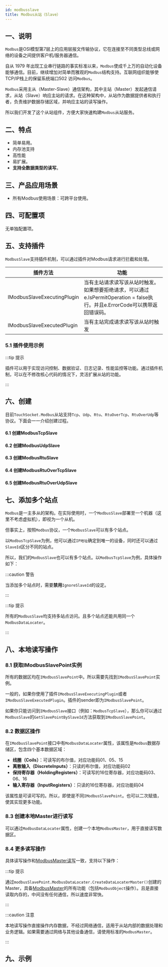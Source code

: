 ```yaml
---
id: modbusslave
title: Modbus从站（Slave）
---
```





<TouchSocketProModbusDefinition />


## 一、说明 <Pro/> 

`Modbus`是OSI模型第7层上的应用层报文传输协议，它在连接至不同类型总线或网络的设备之间提供客户机/服务器通信。

自从 1979 年出现工业串行链路的事实标准以来，`Modbus`使成千上万的自动化设备能够通信。目前，继续增加对简单而雅观的`Modbus`结构支持。互联网组织能够使TCP/IP栈上的保留系统端口502 访问`Modbus`。

`Modbus`采用主从（Master-Slave）通信架构，其中主站（Master）发起通信请求，从站（Slave）响应主站的请求。在这种架构中，从站作为数据提供者和执行者，负责维护数据存储区域，并响应主站的读写操作。

所以我们开发了这个从站组件，方便大家快速构建`Modbus`从站服务。

## 二、特点

- 简单易用。
- 内存池支持
- 高性能
- 易扩展。
- **支持全数据类型的读写**。

## 三、产品应用场景

- 所有Modbus使用场景：可跨平台使用。

## 四、可配置项

无单独配置项。

## 五、支持插件

`ModbusSlave`支持插件机制，可以通过插件对Modbus请求进行拦截和处理。

|  插件方法| 功能 |
| --- | --- |
| IModbusSlaveExecutingPlugin | 当有主站请求读写该从站时触发。如果想要拒绝请求，可以通过e.IsPermitOperation = false执行。并且e.ErrorCode可以携带返回错误码。|
| IModbusSlaveExecutedPlugin | 当有主站完成请求读写该从站时触发 |

### 5.1 插件使用示例

<CustomCodeBlock region="ModbusSlave插件使用示例"/>

:::tip 提示

插件可以用于实现访问控制、数据验证、日志记录、性能监控等功能。通过插件机制，可以在不修改核心代码的情况下，灵活扩展从站的功能。

:::  

## 六、创建

目前`TouchSocket.Modbus`从站支持`Tcp`、`Udp`、`Rtu`、`RtuOverTcp`、`RtuOverUdp`等协议。下面会一一介绍创建过程。

#### 6.1 创建ModbusTcpSlave

<CustomCodeBlock region="创建ModbusTcpSlave"/>

#### 6.2 创建ModbusUdpSlave

<CustomCodeBlock region="创建ModbusUdpSlave"/>

#### 6.3 创建ModbusRtuSlave

<CustomCodeBlock region="创建ModbusRtuSlave"/>

#### 6.4 创建ModbusRtuOverTcpSlave

<CustomCodeBlock region="创建ModbusRtuOverTcpSlave"/>

#### 6.5 创建ModbusRtuOverUdpSlave

<CustomCodeBlock region="创建ModbusRtuOverUdpSlave"/>

## 七、添加多个站点

`Modbus`是一主多从的架构。在实际使用时，一个`ModbusSlave`部署至一个机器（这里不考虑虚拟机），即视为一个从机。

但事实上，按照`Modbus`协议，一个`ModbusSlave`可以有多个站点。

以`ModbusTcpSlave`为例，他可以通过`IP地址`确定到唯一的设备，同时还可以通过`SlaveId`区分不同的站点。

所以，我们的`ModbusSlave`也可以有多个站点。以`ModbusTcpSlave`为例，具体操作如下：

<CustomCodeBlock region="创建多站点ModbusTcpSlave"/>

:::caution 警告

当添加多个站点时，需要**禁用**`IgnoreSlaveId`的设定。

:::  

:::tip 提示

所有的`ModbusSlave`均支持多站点访问。且多个站点还能共用同一个`ModbusDataLocater`。

:::  

## 八、本地读写操作

### 8.1 获取IModbusSlavePoint实例

所有的数据区均在`IModbusSlavePoint`中。所以需要先找到`IModbusSlavePoint`实例。

一般的，如果你使用了插件`IModbusSlaveExecutingPlugin`或者`IModbusSlaveExecutedPlugin`。插件的sender即为`IModbusSlavePoint`。

如果你只能访问到`IModbusSlave`接口（例如：`ModbusTcpSlave`），那么你可以通过`ModbusSlave`的`GetSlavePointBySlaveId`方法获取到`IModbusSlavePoint`。

<CustomCodeBlock region="获取ModbusSlavePoint"/>

### 8.2 数据区操作

在`IModbusSlavePoint`接口中有`ModbusDataLocater`属性，该属性是`Modbus`数据存储区，包含四个基本数据区域：

- **线圈（Coils）**：可读写的布尔值，对应功能码01、05、15
- **离散输入（DiscreteInputs）**：只读的布尔值，对应功能码02
- **保持寄存器（HoldingRegisters）**：可读写的16位寄存器，对应功能码03、06、16
- **输入寄存器（InputRegisters）**：只读的16位寄存器，对应功能码04

该属性是可读可写的。所以，即使是不同`IModbusSlavePoint`。也可以二次赋值，使其实现更多功能。

### 8.3 创建本地Master进行读写

可以通过`ModbusDataLocater`属性，创建一个本地`ModbusMaster`，用于直接读写数据区。

<CustomCodeBlock region="ModbusSlave本地读写操作"/>

### 8.4 更多读写操作

具体读写操作和[ModbusMaster读写](./modbusmaster.mdx)一致，支持以下操作：

:::tip 提示

通过`modbusSlavePoint.ModbusDataLocater.CreateDataLocaterMaster()`创建的Master，具备[ModbusMaster](./modbusmaster.mdx)的所有功能（包括`ModbusObject`操作）。且是直接读取内存的，中间没有任何通信，所以速度非常快。

:::  

:::caution 注意

本地读写操作直接操作内存数据，不经过网络通信，适用于从站内部的数据处理和业务逻辑。如果需要通过网络与其他设备通信，请使用标准的`ModbusMaster`。

:::  

## 九、示例

<CardLink link="/examples/Modbus/ModbusSlaveConsoleApp"/>

